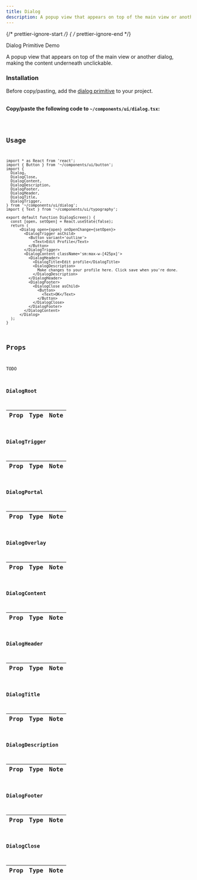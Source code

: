 ```yaml
---
title: Dialog
description: A popup view that appears on top of the main view or another dialog, making the content underneath unclickable.
---
```

{/* prettier-ignore-start */}
{ /* prettier-ignore-end */}


<LinkButton href="/primitives/dialog">
  Dialog Primitive
</LinkButton>
<LinkButton target="_blank" href="https://rnr-showcase.vercel.app/dialog">
  Demo
</LinkButton>

<br />

A popup view that appears on top of the main view or another dialog, making the content underneath unclickable.

### Installation

<Aside type="tip" title="Depends on a primitive">
    Before copy/pasting, add the <a href="/primitives/dialog" className='text-white font-bold'>dialog primitive</a> to your project.
</Aside>

<br />

**Copy/paste the following code to `~/components/ui/dialog.tsx`:**


<Code code={importedCode} lang="tsx" title="~/components/ui/dialog.tsx" />

## Usage

```tsx
import * as React from 'react';
import { Button } from '~/components/ui/button';
import {
  Dialog,
  DialogClose,
  DialogContent,
  DialogDescription,
  DialogFooter,
  DialogHeader,
  DialogTitle,
  DialogTrigger,
} from '~/components/ui/dialog';
import { Text } from '~/components/ui/typography';

export default function DialogScreen() {
  const [open, setOpen] = React.useState(false);
  return (
      <Dialog open={open} onOpenChange={setOpen}>
        <DialogTrigger asChild>
          <Button variant='outline'>
            <Text>Edit Profile</Text>
          </Button>
        </DialogTrigger>
        <DialogContent className='sm:max-w-[425px]'>
          <DialogHeader>
            <DialogTitle>Edit profile</DialogTitle>
            <DialogDescription>
              Make changes to your profile here. Click save when you're done.
            </DialogDescription>
          </DialogHeader>
          <DialogFooter>
            <DialogClose asChild>
              <Button>
                <Text>OK</Text>
              </Button>
            </DialogClose>
          </DialogFooter>
        </DialogContent>
      </Dialog>
  );
}
```

## Props

TODO

### DialogRoot

| Prop | Type | Note |
| :--: | :--: | :--: |

### DialogTrigger

| Prop | Type | Note |
| :--: | :--: | :--: |

### DialogPortal

| Prop | Type | Note |
| :--: | :--: | :--: |

### DialogOverlay

| Prop | Type | Note |
| :--: | :--: | :--: |

### DialogContent

| Prop | Type | Note |
| :--: | :--: | :--: |

### DialogHeader

| Prop | Type | Note |
| :--: | :--: | :--: |

### DialogTitle

| Prop | Type | Note |
| :--: | :--: | :--: |

### DialogDescription

| Prop | Type | Note |
| :--: | :--: | :--: |

### DialogFooter

| Prop | Type | Note |
| :--: | :--: | :--: |

### DialogClose

| Prop | Type | Note |
| :--: | :--: | :--: |
